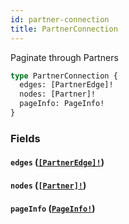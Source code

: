 ```yaml
---
id: partner-connection
title: PartnerConnection
---
```


Paginate through Partners

```graphql
type PartnerConnection {
  edges: [PartnerEdge]!
  nodes: [Partner]!
  pageInfo: PageInfo!
}
```

### Fields

#### `edges` ([`[PartnerEdge]!`](/developers/shared-apis/adminidentity-api/graphql/reference/objects/partner-edge))

#### `nodes` ([`[Partner]!`](/developers/shared-apis/adminidentity-api/graphql/reference/objects/partner))

#### `pageInfo` ([`PageInfo!`](/developers/shared-apis/adminidentity-api/graphql/reference/objects/page-info))
